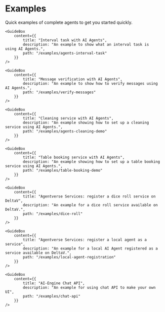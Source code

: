 # Examples

<div className="nx-text-fetch-content">
  Quick examples of complete agents to get you started quickly.
</div>



<Grid2>
        <GuideBox
        content={{
            title: "Simple communication between two agents",
            description: "An example for communication between two AI Agents.",
            path: "/examples/simple-agent-communication"
        }}
    />

    <GuideBox
        content={{
            title: "Interval task with AI Agents",
            description: "An example to show what an interval task is using AI Agents.",
            path: "/examples/agents-interval-task"
        }}
    />

</Grid2>
<Grid2>
    <GuideBox
        content={{
            title: "Sending tokens with AI Agents",
            description: "An example to show how to use AI Agents to make them send tokens.",
            path: "/examples/send-tokens-agents"
        }}
    />

    <GuideBox
        content={{
            title: "Message verification with AI Agents",
            description: "An example to show how to verify messages using AI Agents.",
            path: "/examples/verify-messages"
        }}
    />

</Grid2>
<Grid2>

    <GuideBox
        content={{
            title: "Cleaning service with AI Agents",
            description: "An example showing how to set up a cleaning service using AI Agents.",
            path: "/examples/agents-cleaning-demo"
        }}
    />

    <GuideBox
        content={{
            title: "Table booking service with AI Agents",
            description: "An example showing how to set up a table booking service using AI Agents.",
            path: "/examples/table-booking-demo"
        }}
    />

</Grid2>
<Grid2>
    <GuideBox
        content={{
            title: "Agentverse Services: register a coin toss service on DeltaV",
            description: "An example for a coin toss service available on DeltaV.",
            path: "/examples/coin-toss"
        }}
    />

    <GuideBox
        content={{
            title: "Agentverse Services: register a dice roll service on DeltaV",
            description: "An example for a dice roll service available on DeltaV.",
            path: "/examples/dice-roll"
        }}
    />


</Grid2>
<Grid2>

    <GuideBox
        content={{
            title: "Agentverse Services: register a local agent as a service",
            description: "An example for a local AI Agent registered as a service available on DeltaV.",
            path: "/examples/local-agent-registration"
        }}
    />

    <GuideBox
        content={{
            title: "AI-Engine Chat API",
            description: "An example for using chat API to make your own UI",
            path: "/examples/chat-api"
        }}
    />

</Grid2>

<div className="nx-mb-8"></div>
